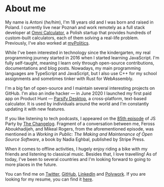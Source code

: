 

# About me

My name is Antoni (*he/him*), I'm 18 years old and I was born and raised in Poland. I currently live near Poznań and work remotely as a full stack developer at [Omni Calculator](https://omnicalculator.com), a Polish startup that provides hundreds of custom-built calculators, each of them solving a real-life problem. Previously, I've also worked at [myPolitics](https://mypolitics.eu).

While I've been interested in technology since the kindergarten, my real programming journey started in 2016 when I started learning JavaScript. I'm fully self-taught, meaning I learn only through open-source contributions, documentations and blog posts. Nowadays, my main programming languages are TypeScript and JavaScript, but I also use C++ for my school assignments and sometimes tinker with Rust for WebAssembly.

I'm a big fan of open-source and I maintain several interesting projects on GitHub. I'm also an indie hacker &mdash; in June 2020 I launched my first paid app on Product Hunt &mdash; [Parsify Desktop](https://parsify.app), a cross-platform, text-based calculator. It is used by individuals around the world and I'm constantly updating it with new features.

If you like listening to tech podcasts, I appeared on the [85th episode](https://changelog.com/jsparty/85) of JS Party by [The Changelog](https://changelog.com). Fragment of a conversation between me, Feross Aboukhadijeh, and Mikeal Rogers, from the aforementioned episode, was mentioned in a *Working in Public: The Making and Maintenance of Open Source Software*, a book by Nadia Eghbal, published by Stripe Press.

When it comes to offline activities, I hugely enjoy riding a bike with my friends and listening to classical music. Besides that, I love travelling! As of today, I've been to several countries and I'm looking forward to going to more places in the future.

You can find me on [Twitter](https://twitter.com/dokwadratu), [GitHub](https://github.com/xxczaki), [LinkedIn](https://linkedin.com/in/akepinski) and [Polywork](https://www.polywork.com/xxczaki). If you are looking for my resume, you can find it [here](https://kepinski.ch/resume.pdf).

<Signature/>

<div className="h-32"/>

